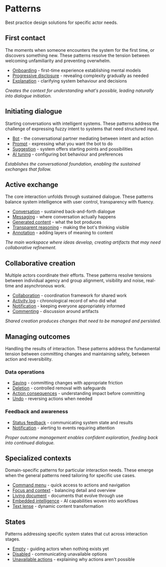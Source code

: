 
<Meta title="Patterns/Overview" />

# Patterns

Best practice design solutions for specific actor needs.


## First contact

The moments when someone encounters the system for the first time, or discovers something new. These patterns resolve the tension between welcoming unfamiliarity and preventing overwhelm.

- [Onboarding](../?path=/docs/patterns-onboarding--docs) - first-time experience establishing mental models
- [Progressive disclosure](../?path=/docs/patterns-progressivedisclosure--docs) - revealing complexity gradually as needed
- [Explanation](../?path=/docs/patterns-explanation--docs) - clarifying system behaviour and decisions

*Creates the context for understanding what's possible, leading naturally into dialogue initiation.*

## Initiating dialogue

Starting conversations with intelligent systems. These patterns address the challenge of expressing fuzzy intent to systems that need structured input.

- [Bot](../?path=/docs/patterns-bot--docs) - the conversational partner mediating between intent and action
- [Prompt](../?path=/docs/patterns-prompt-prompt--docs) - expressing what you want the bot to do
- [Suggestion](../?path=/docs/patterns-suggestion--docs) - system offers starting points and possibilities
- [AI tuning](../?path=/docs/patterns-aituning--docs) - configuring bot behaviour and preferences

*Establishes the conversational foundation, enabling the sustained exchanges that follow.*

## Active exchange

The core interaction unfolds through sustained dialogue. These patterns balance system intelligence with user control, transparency with fluency.

- [Conversation](../?path=/docs/patterns-conversation--docs) - sustained back-and-forth dialogue
- [Messaging](../?path=/docs/compositions-messaging--docs) - where conversation actually happens
- [Generated content](../?path=/docs/patterns-generatedcontent--docs) - what the bot produces
- [Transparent reasoning](../?path=/docs/patterns-transparentreasoning--docs) - making the bot's thinking visible
- [Annotation](../?path=/docs/patterns-annotation--docs) - adding layers of meaning to content

*The main workspace where ideas develop, creating artifacts that may need collaborative refinement.*

## Collaborative creation

Multiple actors coordinate their efforts. These patterns resolve tensions between individual agency and group alignment, visibility and noise, real-time and asynchronous work.

- [Collaboration](../?path=/docs/patterns-collaboration--docs) - coordination framework for shared work
- [Activity log](../?path=/docs/patterns-activitylog--docs) - chronological record of who did what
- [Notification](../?path=/docs/patterns-notification--docs) - keeping everyone appropriately informed
- [Commenting](../?path=/docs/compositions-commenting--docs) - discussion around artifacts

*Shared creation produces changes that need to be managed and persisted.*

## Managing outcomes

Handling the results of interaction. These patterns address the fundamental tension between committing changes and maintaining safety, between action and reversibility.

### Data operations
- [Saving](../?path=/docs/patterns-data-ops-saving--docs) - committing changes with appropriate friction
- [Deletion](../?path=/docs/patterns-data-ops-deletion--docs) - controlled removal with safeguards
- [Action consequences](../?path=/docs/patterns-data-ops-actionconsequences--docs) - understanding impact before committing
- [Undo](../?path=/docs/patterns-undo--docs) - reversing actions when needed

### Feedback and awareness
- [Status feedback](../?path=/docs/patterns-statusfeedback--docs) - communicating system state and results
- [Notification](../?path=/docs/patterns-notification--docs) - alerting to events requiring attention

*Proper outcome management enables confident exploration, feeding back into continued dialogue.*

## Specialized contexts

Domain-specific patterns for particular interaction needs. These emerge when the general patterns need tailoring for specific use cases.

- [Command menu](../?path=/docs/patterns-commandmenu-commandmenu--docs) - quick access to actions and navigation
- [Focus and context](../?path=/docs/patterns-focusandcontext-focusandcontext--docs) - balancing detail and overview
- [Living document](../?path=/docs/patterns-livingdocument--docs) - documents that evolve through use
- [Embedded intelligence](../?path=/docs/patterns-embeddedintelligence--docs) - AI capabilities woven into workflows
- [Text lense](../?path=/docs/patterns-textlense--docs) - dynamic content transformation

## States

Patterns addressing specific system states that cut across interaction stages.

- [Empty](../?path=/docs/patterns-states-stateempty--docs) - guiding actors when nothing exists yet
- [Disabled](../?path=/docs/patterns-states-statedisabled--docs) - communicating unavailable options
- [Unavailable actions](../?path=/docs/patterns-states-unavailableactions--docs) - explaining why actions aren't possible
